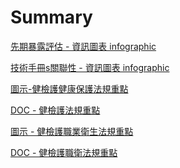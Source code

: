 # Summary

[先期暴露評估 - 資訊圖表 infographic](docs/briefing.html)

[技術手冊s關聯性 - 資訊圖表 infographic](docs\TMs.html)

[圖示-健檢護健康保護法規重點](docs\檢檢護法規.html "圖示-健檢護健康保護法規重點")

[DOC - 健檢護法規重點](https://docs.google.com/document/d/1wN2fBh6gVkAuNjfudYPHDAMp30jYJgCmLG5V_AIUDEE/edit?usp=sharing "DOC - 健檢護法規重點")

[圖示 - 健檢護職業衛生法規重點](docs\健檢護職衛.html "圖示 - 健檢護職業衛生法規重點")

[DOC - 健檢護職衛法規重點](https://docs.google.com/document/d/1thxcr9jn5tYElOfAV7xxSulBhvUF5RpqNIhLURmsvoc/edit?usp=sharing "DOC - 健檢護職衛法規重點")
